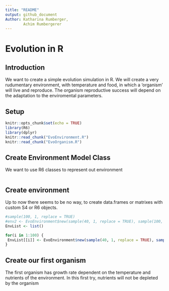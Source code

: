 ```yaml
---
title: "README"
output: github_document
Author: Katharina Rumberger,
        Achim Rumbergerer
---
```

# Evolution in R

## Introduction
We want to create a simple evolution simulation in R.
We will create a very rudumentary environment, with temperature and food, in which a 'organism' will live and reproduce. The organism reproductive success will depend on the adaptation to the enviromental parameters. 

## Setup

```r
knitr::opts_chunk$set(echo = TRUE)
library(R6)
library(dplyr)
knitr::read_chunk("EvoEnvironment.R")
knitr::read_chunk("EvoOrganism.R")

```

## Create Environment Model Class 

We want to use R6 classes to represent out environment 
```r
```

## Create environment
Up to now there seems to be no way, to create data.frames or matrixes with custom S4 or R6 objects.


```r
#sample(100, 1, replace = TRUE)
#env2 <- EvoEnvironment$new(sample(40, 1, replace = TRUE), sample(100, 1, replace = TRUE))
EnvList <- list()

for(i in 1:100) {
 EnvList[[i]] <- EvoEnvironment$new(sample(40, 1, replace = TRUE), sample(100, 1, replace = TRUE))
}

```

## Create our first organism
The first organism has growth rate dependent on the temperature and nutrients of the environment.
In this first try, nutrients will not be depleted by the organism
```r
```